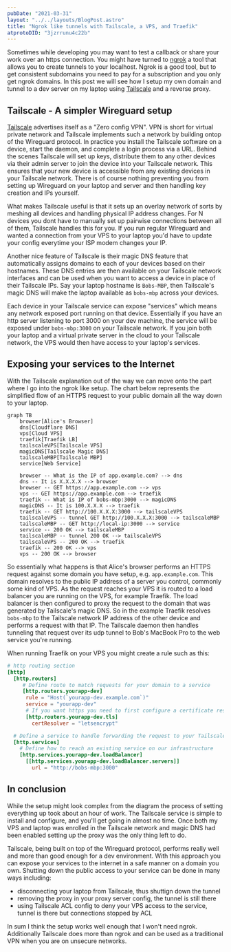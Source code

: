 ```yaml
---
pubDate: "2021-03-31"
layout: "../../layouts/BlogPost.astro"
title: "Ngrok like tunnels with Tailscale, a VPS, and Traefik"
atprotoDID: "3jzrrunu4c22b"
---
```


Sometimes while developing you may want to test a callback or share your work over an https connection.
You might have turned to [ngrok](https://ngrok.com) a tool that allows you to create tunnels to your localhost.
Ngrok is a good tool, but to get consistent subdomains you need to pay for a subscription and you only get ngrok domains.
In this post we will see how I setup my own domain and tunnel to a dev server on my laptop using [Tailscale](https://tailscale.com) and a reverse proxy.

## Tailscale - A simpler Wireguard setup

[Tailscale](https://tailscale.com) advertises itself as a "Zero config VPN".
VPN is short for virtual private network and Tailscale implements such a network by building ontop of the Wireguard protocol.
In practice you install the Tailscale software on a device, start the daemon, and complete a login process via a URL.
Behind the scenes Tailscale will set up keys, distribute them to any other devices via their admin server to join the device into your Tailscale network.
This ensures that your new device is accessible from any existing devices in your Tailscale network.
There is of course nothing preventing you from setting up Wireguard on your laptop and server and then handling key creation and IPs yourself.

What makes Tailscale useful is that it sets up an overlay network of sorts by meshing all devices and handling physical IP address changes.
For N devices you dont have to manually set up pairwise connections between all of them, Tailscale handles this for you.
If you run regular Wireguard and wanted a connection from your VPS to your laptop you'd have to update your config everytime your ISP modem changes your IP.

Another nice feature of Tailscale is their magic DNS feature that automatically assigns domains to each of your devices based on their hostnames.
These DNS entries are then available on your Tailscale network interfaces and can be used when you want to access a device in place of their Tailscale IPs.
Say your laptop hostname is `Bobs-MBP`, then Tailscale's magic DNS will make the laptop available as `bobs-mbp` across your devices.

Each device in your Tailscale service can expose "services" which means any network exposed port running on that device.
Essentially if you have an http server listening to port 3000 on your dev machine, the service will be exposed under `bobs-mbp:3000` on your Tailscale network.
If you join both your laptop and a virtual private server in the cloud to your Tailscale network, the VPS would then have access to your laptop's services.

## Exposing your services to the Internet

With the Tailscale explanation out of the way we can move onto the part where I go into the ngrok like setup.
The chart below represents the simplified flow of an HTTPS request to your public domain all the way down to your laptop.

```mermaid
graph TB
    browser[Alice's Browser]
    dns[Cloudflare DNS]
    vps[Cloud VPS]
    traefik[Traefik LB]
    tailscaleVPS[Tailscale VPS]
    magicDNS[Tailscale Magic DNS]
    tailscaleMBP[Tailscale MBP]
    service[Web Service]

    browser -- What is the IP of app.example.com? --> dns
    dns -- It is X.X.X.X --> browser
    browser -- GET https://app.example.com --> vps
    vps -- GET https://app.example.com --> traefik
    traefik -- What is IP of bobs-mbp:3000 --> magicDNS
    magicDNS -- It is 100.X.X.X --> traefik
    traefik -- GET http://100.X.X.X:3000 --> tailscaleVPS
    tailscaleVPS -- tunnel GET http://100.X.X.X:3000 --> tailscaleMBP
    tailscaleMBP -- GET http://local-ip:3000 --> service
    service -- 200 OK --> tailscaleMBP
    tailscaleMBP -- tunnel 200 OK --> tailscaleVPS
    tailscaleVPS -- 200 OK --> traefik
    traefik -- 200 OK --> vps
    vps -- 200 OK --> browser

```

So essentially what happens is that Alice's browser performs an HTTPS request against some domain you have setup, e.g. `app.example.com`.
This domain resolves to the public IP address of a server you control, commonly some kind of VPS.
As the request reaches your VPS it is routed to a load balancer you are running on the VPS, for example Traefik.
The load balancer is then configured to proxy the request to the domain that was generated by Tailscale's magic DNS.
So in the example Traefik resolves `bobs-mbp` to the Tailscale network IP address of the other device and performs a request with that IP.
The Tailscale daemon then handles tunneling that request over its udp tunnel to Bob's MacBook Pro to the web service you're running.

When running Traefik on your VPS you might create a rule such as this:

```toml
# http routing section
[http]
  [http.routers]
     # Define route to match requests for your domain to a service
     [http.routers.yourapp-dev]
      rule = "Host(`yourapp-dev.example.com`)"
      service = "yourapp-dev"
      # If you want https you need to first configure a certificate resolver which can be used as below
      [http.routers.yourapp-dev.tls]
        certResolver = "letsencrypt"

  # Define a service to handle forwarding the request to your Tailscale domain
  [http.services]
    # Define how to reach an existing service on our infrastructure
    [http.services.yourapp-dev.loadBalancer]
      [[http.services.yourapp-dev.loadBalancer.servers]]
        url = "http://bobs-mbp:3000"
```

## In conclusion

While the setup might look complex from the diagram the process of setting everything up took about an hour of work.
The Tailscale service is simple to install and configure, and you'll get going in almost no time.
Once both my VPS and laptop was enrolled in the Tailscale network and magic DNS had been enabled setting up the proxy was the only thing left to do.

Tailscale, being built on top of the Wireguard protocol, performs really well and more than good enough for a dev environment.
With this approach you can expose your services to the internet in a safe manner on a domain you own.
Shutting down the public access to your service can be done in many ways including:
- disconnecting your laptop from Tailscale, thus shuttign down the tunnel
- removing the proxy in your proxy server config, the tunnel is still there
- using Tailscale ACL config to deny your VPS access to the service, tunnel is there but connections stopped by ACL

In sum I think the setup works well enough that I won't need ngrok.
Additionally Tailscale does more than ngrok and can be used as a traditional VPN when you are on unsecure networks.